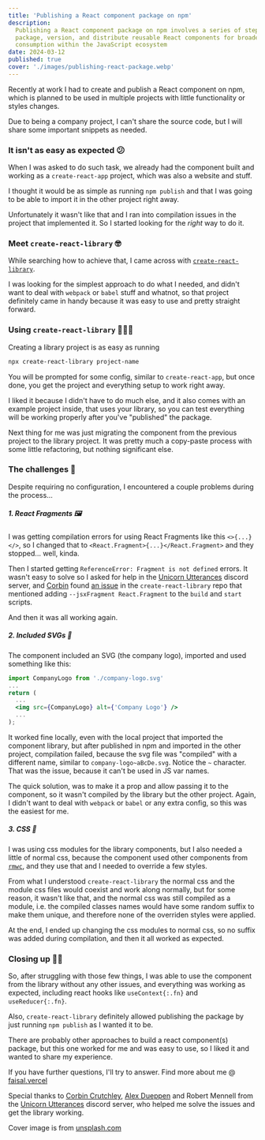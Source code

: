 ```yaml
---
title: 'Publishing a React component package on npm'
description:
  Publishing a React component package on npm involves a series of steps to
  package, version, and distribute reusable React components for broader
  consumption within the JavaScript ecosystem
date: 2024-03-12
published: true
cover: './images/publishing-react-package.webp'
---
```


Recently at work I had to create and publish a React component on npm, which is
planned to be used in multiple projects with little functionality or styles
changes.

Due to being a company project, I can't share the source code, but I will share
some important snippets as needed.

### It isn't as easy as expected 😕

When I was asked to do such task, we already had the component built and working
as a `create-react-app` project, which was also a website and stuff.

I thought it would be as simple as running `npm publish` and that I was going to
be able to import it in the other project right away.

Unfortunately it wasn't like that and I ran into compilation issues in the
project that implemented it. So I started looking for the _right_ way to do it.

### Meet `create-react-library` 🤓

While searching how to achieve that, I came across with
[`create-react-library`](https://github.com/transitive-bullshit/create-react-library).

I was looking for the simplest approach to do what I needed, and didn't want to
deal with `webpack` or `babel` stuff and whatnot, so that project definitely
came in handy because it was easy to use and pretty straight forward.

### Using `create-react-library` 👨🏼‍💻

Creating a library project is as easy as running

```bash
npx create-react-library project-name
```

You will be prompted for some config, similar to `create-react-app`, but once
done, you get the project and everything setup to work right away.

I liked it because I didn't have to do much else, and it also comes with an
example project inside, that uses your library, so you can test everything will
be working properly after you've "published" the package.

Next thing for me was just migrating the component from the previous project to
the library project. It was pretty much a copy-paste process with some little
refactoring, but nothing significant else.

### The challenges 😬

Despite requiring no configuration, I encountered a couple problems during the
process...

##### 1. React Fragments 🖼

I was getting compilation errors for using React Fragments like this
`<>{...}</>`, so I changed that to `<React.Fragment>{...}</React.Fragment>` and
they stopped... well, kinda.

Then I started getting `ReferenceError: Fragment is not defined` errors. It
wasn't easy to solve so I asked for help in the
[Unicorn Utterances](https://discord.gg/FMcvc6T) discord server, and
[Corbin](http://crutchcorn.dev/) found
[an issue](https://github.com/transitive-bullshit/create-react-library/issues/243#issuecomment-653525598)
in the `create-react-library` repo that mentioned adding
`--jsxFragment React.Fragment` to the `build` and `start` scripts.

And then it was all working again.

##### 2. Included SVGs 📐

The component included an SVG (the company logo), imported and used something
like this:

```jsx
import CompanyLogo from './company-logo.svg'
...
return (
  ...
  <img src={CompanyLogo} alt={'Company Logo'} />
  ...
);
```

It worked fine locally, even with the local project that imported the component
library, but after published in npm and imported in the other project,
compilation failed, because the svg file was "compiled" with a different name,
similar to `company-logo~aBcDe.svg`. Notice the `~` character. That was the
issue, because it can't be used in JS var names.

The quick solution, was to make it a prop and allow passing it to the component,
so it wasn't compiled by the library but the other project. Again, I didn't want
to deal with `webpack` or `babel` or any extra config, so this was the easiest
for me.

##### 3. CSS 🎨

I was using css modules for the library components, but I also needed a little
of normal css, because the component used other components from
[`rmwc`](https://rmwc.io), and they use that and I needed to override a few
styles.

From what I understood `create-react-library` the normal css and the module css
files would coexist and work along normally, but for some reason, it wasn't like
that, and the normal css was still compiled as a module, i.e. the compiled
classes names would have some random suffix to make them unique, and therefore
none of the overriden styles were applied.

At the end, I ended up changing the css modules to normal css, so no suffix was
added during compilation, and then it all worked as expected.

### Closing up 👋🏼

So, after struggling with those few things, I was able to use the component from
the library without any other issues, and everything was working as expected,
including react hooks like `useContext{:.fn}` and `useReducer{:.fn}`.

Also, `create-react-library` definitely allowed publishing the package by just
running `npm publish` as I wanted it to be.

There are probably other approaches to build a react component(s) package, but
this one worked for me and was easy to use, so I liked it and wanted to share my
experience.

If you have further questions, I'll try to answer. Find more about me @
[faisal.vercel](https://personal-website-phi-five.vercel.app/)

Special thanks to [Corbin Crutchley](http://crutchcorn.dev/),
[Alex Dueppen](https://ajd.sh/) and Robert Mennell from the
[Unicorn Utterances](https://discord.gg/FMcvc6T) discord server, who helped me
solve the issues and get the library working.

Cover image is from [unsplash.com](https://unsplash.com/photos/FkjaN-7gWC0)

